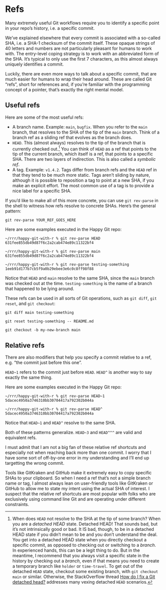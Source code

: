 # Refs {#git-refs}

Many extremely useful Git workflows require you to identify a specific point in your repo's history, i.e. a specific commit.

We've explained elsewhere that every commit is associated with a so-called SHA, i.e. a SHA-1 checksum of the commit itself.
These opaque strings of 40 letters and numbers are not particularly pleasant for humans to work with.
The entry-level coping strategy is to work with an abbreviated form of the SHA.
It's typical to only use the first 7 characters, as this almost always uniquely identifies a commit.

Luckily, there are even more ways to talk about a specific commit, that are much easier for humans to wrap their head around.
These are called Git "refs", short for references and, if you're familiar with the programming concept of a pointer, that's exactly the right mental model.

## Useful refs

Here are some of the most useful refs:

* A branch name.
  Example: `main`, `bugfix`.
  When you refer to the `main` branch, that resolves to the SHA of the tip of
  the `main` branch.
  Think of a branch ref as a sliding ref that evolves as the branch does.
* `HEAD`.
  This (almost always) resolves to the tip of the branch that is currently
  checked out.[^HEAD-no-branch]
  You can think of `HEAD` as a ref that points to the tip of the current branch,
  which itself is a ref, that points to a specific SHA.
  There are two layers of indirection.
  This is also called a *symbolic ref*.
* A tag.
  Example: `v1.4.2`.
  Tags differ from branch refs and the `HEAD` ref in that they tend to be much
  more static.
  Tags aren't sliding by nature, although it is possible to reposition a tag to
  point at a new SHA, if you make an explicit effort.
  The most common use of a tag is to provide a nice label for a specific SHA.

[^HEAD-no-branch]: When does `HEAD` not resolve to the SHA at the tip of some branch?
When you are a *detached HEAD* state.
Detached HEAD!
That sounds bad, but it's not intrinsically good or bad.
It IS bad, though, to be in a detached HEAD state if you didn't mean to be and you don't understand the deal.
You get into a detached HEAD state when you directly checkout a specific commit, as opposed to checking out or switching to a *branch*.
In experienced hands, this can be a legit thing to do.
But in the meantime, I recommend that you always visit a specific state in the history by checking out a *branch*, even if that means you need to create a temporary branch like `holder` or `time-travel`.
To get out of the detached `HEAD` state, checkout some existing branch, with `git checkout main` or similar.
Otherwise, the StackOverflow thread [How do I fix a Git detached head?](https://stackoverflow.com/q/10228760) addresses many vexing detached `HEAD` scenarios.

If you'd like to make all of this more concrete, you can use `git rev-parse` in the shell to witness how refs resolve to concrete SHAs.
Here's the general pattern:

```console
git rev-parse YOUR_REF_GOES_HERE
```

Here are some examples executed in the Happy Git repo:

```console
~/rrr/happy-git-with-r % git rev-parse HEAD
631fee855db49d87f6c2a2cab474e89c11322bf4

~/rrr/happy-git-with-r % git rev-parse main
631fee855db49d87f6c2a2cab474e89c11322bf4

~/rrr/happy-git-with-r % git rev-parse testing-something                       
1eeb91d177b7cb5f9a0b29ebee3e6c0c8ff98f88
```

Notice that `HEAD` and `main` resolve to the same SHA, since the `main` branch was checked out at the time.
`testing-something` is the name of a branch that happened to be lying around.

These refs can be used in all sorts of Git operations, such as `git diff`, `git reset`, and `git checkout`:

```console
git diff main testing-something

git reset testing-something -- README.md

git checkout -b my-new-branch main
```

## Relative refs

There are also modifiers that help you specify a commit relative to a ref, e.g. "the commit just before this one".

`HEAD~1` refers to the commit just before `HEAD`.
`HEAD^` is another way to say exactly the same thing.

Here are some examples executed in the Happy Git repo:

```console
~/rrr/happy-git-with-r % git rev-parse HEAD~1
5dacec4950a3746310bb30704417a792302b044a

~/rrr/happy-git-with-r % git rev-parse HEAD^
5dacec4950a3746310bb30704417a792302b044a
```

Notice that `HEAD~1` and `HEAD^` resolve to the same SHA.

Both of these patterns generalize.
`HEAD~3` and `HEAD^^^` are valid and equivalent refs.

I must admit that I am not a big fan of these relative ref shortcuts and especially not when reaching back more than one commit.
I worry that I have some sort of off-by-one error in my understanding and I'll end up targetting the wrong commit.

Tools like GitKraken and GitHub make it extremely easy to copy specific SHAs to your clipboard.
So when I need a ref that's not a simple branch name or tag, I almost always lean on user-friendly tools like GitKraken or GitHub to allow me to state my intent using the actual SHA of interest.
I suspect that the relative ref shortcuts are most popular with folks who are exclusively using command line Git and are operating under different constraints.
